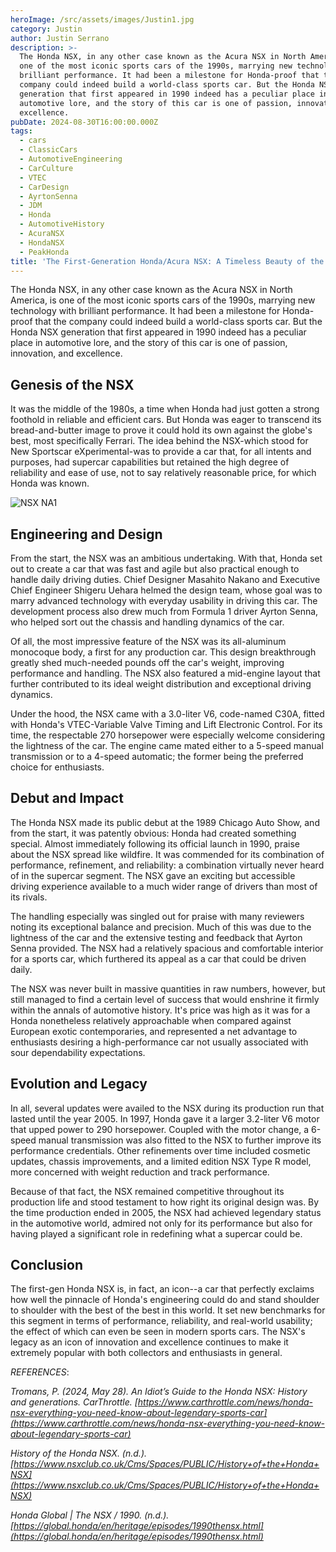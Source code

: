 ```yaml
---
heroImage: /src/assets/images/Justin1.jpg
category: Justin
author: Justin Serrano
description: >-
  The Honda NSX, in any other case known as the Acura NSX in North America, is
  one of the most iconic sports cars of the 1990s, marrying new technology with
  brilliant performance. It had been a milestone for Honda-proof that the
  company could indeed build a world-class sports car. But the Honda NSX
  generation that first appeared in 1990 indeed has a peculiar place in
  automotive lore, and the story of this car is one of passion, innovation, and
  excellence.
pubDate: 2024-08-30T16:00:00.000Z
tags:
  - cars
  - ClassicCars
  - AutomotiveEngineering
  - CarCulture
  - VTEC
  - CarDesign
  - AyrtonSenna
  - JDM
  - Honda
  - AutomotiveHistory
  - AcuraNSX
  - HondaNSX
  - PeakHonda
title: 'The First-Generation Honda/Acura NSX: A Timeless Beauty of the 90’s'
---
```


The Honda NSX, in any other case known as the Acura NSX in North America, is one of the most iconic sports cars of the 1990s, marrying new technology with brilliant performance. It had been a milestone for Honda-proof that the company could indeed build a world-class sports car. But the Honda NSX generation that first appeared in 1990 indeed has a peculiar place in automotive lore, and the story of this car is one of passion, innovation, and excellence.

## Genesis of the NSX

It was the middle of the 1980s, a time when Honda had just gotten a strong foothold in reliable and efficient cars. But Honda was eager to transcend its bread-and-butter image to prove it could hold its own against the globe's best, most specifically Ferrari. The idea behind the NSX-which stood for New Sportscar eXperimental-was to provide a car that, for all intents and purposes, had supercar capabilities but retained the high degree of reliability and ease of use, not to say relatively reasonable price, for which Honda was known.

![ NSX NA1](../../../src/assets/images/Justin2.jpg)

## Engineering and Design

From the start, the NSX was an ambitious undertaking. With that, Honda set out to create a car that was fast and agile but also practical enough to handle daily driving duties. Chief Designer Masahito Nakano and Executive Chief Engineer Shigeru Uehara helmed the design team, whose goal was to marry advanced technology with everyday usability in driving this car. The development process also drew much from Formula 1 driver Ayrton Senna, who helped sort out the chassis and handling dynamics of the car.

Of all, the most impressive feature of the NSX was its all-aluminum monocoque body, a first for any production car. This design breakthrough greatly shed much-needed pounds off the car's weight, improving performance and handling. The NSX also featured a mid-engine layout that further contributed to its ideal weight distribution and exceptional driving dynamics.

Under the hood, the NSX came with a 3.0-liter V6, code-named C30A, fitted with Honda's VTEC-Variable Valve Timing and Lift Electronic Control. For its time, the respectable 270 horsepower were especially welcome considering the lightness of the car. The engine came mated either to a 5-speed manual transmission or to a 4-speed automatic; the former being the preferred choice for enthusiasts.

## Debut and Impact

The Honda NSX made its public debut at the 1989 Chicago Auto
Show, and from the start, it was patently obvious: Honda had created something
special. Almost immediately following its official launch in 1990, praise about
the NSX spread like wildfire. It was commended for its combination of
performance, refinement, and reliability: a combination virtually never heard
of in the supercar segment. The NSX gave an exciting but accessible driving
experience available to a much wider range of drivers than most of its rivals.

The handling especially was singled out for praise with many
reviewers noting its exceptional balance and precision. Much of this was due to
the lightness of the car and the extensive testing and feedback that Ayrton
Senna provided. The NSX had a relatively spacious and comfortable interior for
a sports car, which furthered its appeal as a car that could be driven daily.

The NSX was never built in massive quantities in raw
numbers, however, but still managed to find a certain level of success that
would enshrine it firmly within the annals of automotive history. It's price
was high as it was for a Honda nonetheless relatively approachable when
compared against European exotic contemporaries, and represented a net
advantage to enthusiasts desiring a high-performance car not usually associated
with sour dependability expectations.

## Evolution and Legacy

In all, several updates were availed to the NSX during its production run that lasted until the year 2005. In 1997, Honda gave it a larger 3.2-liter V6 motor that upped power to 290 horsepower. Coupled with the motor change, a 6-speed manual transmission was also fitted to the NSX to further improve its performance credentials. Other refinements over time included cosmetic updates, chassis improvements, and a limited edition NSX Type R model, more concerned with weight reduction and track performance.

Because of that fact, the NSX remained competitive throughout its production life and stood testament to how right its original design was. By the time production ended in 2005, the NSX had achieved legendary status in the automotive world, admired not only for its performance but also for having played a significant role in redefining what a supercar could be.

## Conclusion

The first-gen Honda NSX is, in fact, an icon--a car that perfectly exclaims how well the pinnacle of Honda's engineering could do and stand shoulder to shoulder with the best of the best in this world. It set new benchmarks for this segment in terms of performance, reliability, and real-world usability; the effect of which can even be seen in modern sports cars. The NSX's legacy as an icon of innovation and excellence continues to make it extremely popular with both collectors and enthusiasts in general.

_REFERENCES_:

_Tromans, P. (2024, May 28). An Idiot’s Guide to the Honda
NSX: History and generations. CarThrottle.
[https://www.carthrottle.com/news/honda-nsx-everything-you-need-know-about-legendary-sports-car](https://www.carthrottle.com/news/honda-nsx-everything-you-need-know-about-legendary-sports-car)_

_History of the Honda NSX. (n.d.).
[https://www.nsxclub.co.uk/Cms/Spaces/PUBLIC/History+of+the+Honda+NSX](https://www.nsxclub.co.uk/Cms/Spaces/PUBLIC/History+of+the+Honda+NSX)_

_Honda Global | The NSX / 1990. (n.d.). [https://global.honda/en/heritage/episodes/1990thensx.html](https://global.honda/en/heritage/episodes/1990thensx.html)_
